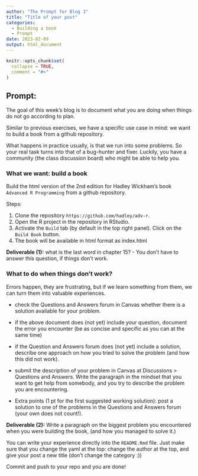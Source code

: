 ```yaml
---
author: "The Prompt for Blog 3"
title: "Title of your post"
categories: 
  - Building a book
  - Prompt
date: 2023-02-09
output: html_document
---
```


<!-- README.md is generated from README.Rmd. Please edit that file -->

```r
knitr::opts_chunk$set(
  collapse = TRUE,
  comment = "#>"
)
```

## Prompt:

The goal of this week's blog is to document what you are doing when things do not go according to plan.

Similar to previous exercises, we have a specific use case in mind: we want to build a book from a github repository.

What happens in practice usually, is that we run into some problems. So your real task turns into that of a bug-hunter and fixer. Luckily, you have a community (the class discussion board) who might be able to help you.

### What we want: build a book

Build the html version of the 2nd edition for Hadley Wickham's book `Advanced R Programming` from a github repository.

Steps:

1.  Clone the repository `https://github.com/hadley/adv-r`.
2.  Open the R project in the repository in RStudio.
3.  Activate the `Build` tab (by default in the top right panel). Click on the `Build Book` button.
4.  The book will be available in html format as index.html

**Deliverable (1):** what is the last word in chapter 15? - You don't have to answer this question, if things don't work.

### What to do when things don't work?

Errors happen, they are frustrating, but if we learn something from them, we can turn them into valuable experiences.

-   check the Questions and Answers forum in Canvas whether there is a solution available for your problem.

-   if the above document does (not yet) include your question, document the error you encounter (be as concise and specific as you can at the same time)

-   if the Question and Answers forum does (not yet) include a solution, describe one approach on how you tried to solve the problem (and how this did not work).

-   submit the description of your problem in Canvas at Discussions \> Questions and Answers. Write the paragraph in the mindset that you want to get help from somebody, and you try to describe the problem you are encountering.

-   Extra points (1 pt for the first suggested working solution): post a solution to one of the problems in the Questions and Answers forum (your own does not count!).

**Deliverable (2):** Write a paragraph on the biggest problem you encountered when you were building the book, (and how you managed to solve it.)

You can write your experience directly into the `README.Rmd` file. Just make sure that you change the yaml at the top: change the author at the top, and give your post a new title (don't change the category :))

Commit and push to your repo and you are done!
